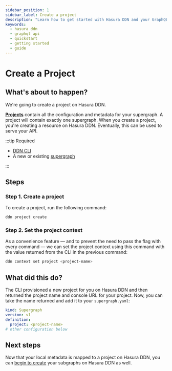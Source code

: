 ```yaml
---
sidebar_position: 1
sidebar_label: Create a project
description: "Learn how to get started with Hasura DDN and your GraphQL API."
keywords:
  - hasura ddn
  - graphql api
  - quickstart
  - getting started
  - guide
---
```


# Create a Project

## What's about to happen?

We're going to create a project on Hasura DDN.

[**Projects**](/project-configuration/projects.mdx) contain all the configuration and metadata for your supergraph. A
project will contain exactly one supergraph. When you create a project, you're creating a resource on Hasura DDN.
Eventually, this can be used to serve your API.

:::tip Required

- [DDN CLI](/getting-started/00-prerequisites.mdx)
- A new or existing [supergraph](/getting-started/01-init-supergraph.mdx)

:::

## Steps

### Step 1. Create a project

To create a project, run the following command:

```bash
ddn project create
```

### Step 2. Set the project context

As a convenience feature — and to prevent the need to pass the flag with every command — we can set the project context
using this command with the value returned from the CLI in the previous command:

```bash
ddn context set project <project-name>
```

## What did this do?

The CLI provisioned a new project for you on Hasura DDN and then returned the project name and console URL for your
project. Now, you can take the name returned and add it to your `supergraph.yaml`:

```yaml
kind: Supergraph
version: v1
definition:
  project: <project-name>
# other configuration below
```

## Next steps

Now that your local metadata is mapped to a project on Hasura DDN, you can
[begin to create](/getting-started/deployment/create-a-subgraph) your subgraphs on Hasura DDN as well.
